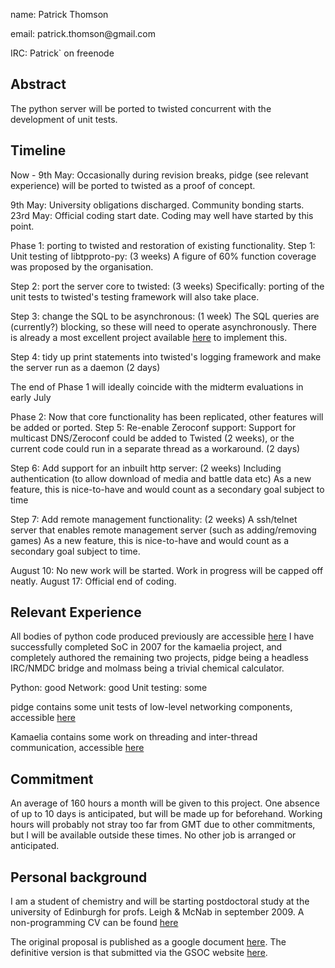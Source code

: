 name: Patrick Thomson

email: patrick.thomson@gmail.com

IRC: Patrick` on freenode



== Abstract ==


The python server will be ported to twisted concurrent with the development of unit tests.




== Timeline ==


Now - 9th May:
Occasionally during revision breaks, pidge (see relevant experience) will be ported to twisted as a proof of concept.

9th May: University obligations discharged. Community bonding starts.
23rd May: Official coding start date. Coding may well have started by this point.

Phase 1: porting to twisted and restoration of existing functionality.
Step 1: Unit testing of libtpproto-py: (3 weeks)
A figure of 60% function coverage was proposed by the organisation.

Step 2: port the server core to twisted: (3 weeks)
Specifically: porting of the unit tests to twisted's testing framework will also take place.

Step 3: change the SQL to be asynchronous: (1 week)
The SQL queries are (currently?) blocking, so these will need to operate asynchronously.
There is already a most excellent project available [http://foss.eepatents.com/sAsync/ here] to implement this.

Step 4: tidy up print statements into twisted's logging framework and make the server run as a daemon (2 days)

The end of Phase 1 will ideally coincide with the midterm evaluations in early July

Phase 2: Now that core functionality has been replicated, other features will be added or ported.
Step 5: Re-enable Zeroconf support:
Support for multicast DNS/Zeroconf could be added to Twisted (2 weeks), or the current code could run in a separate thread as a workaround. (2 days)

Step 6: Add support for an inbuilt http server: (2 weeks)
Including authentication (to allow download of media and battle data etc)
As a new feature, this is nice-to-have and would count as a secondary goal subject to time

Step 7: Add remote management functionality: (2 weeks)
A ssh/telnet server that enables remote management server (such as adding/removing games)
As a new feature, this is nice-to-have and would count as a secondary goal subject to time.


August 10: No new work will be started. Work in progress will be capped off neatly.
August 17: Official end of coding.






== Relevant Experience ==


All bodies of python code produced previously are accessible [https://sourceforge.net/users/pitt2 here]
I have successfully completed SoC in 2007 for the kamaelia project, and completely authored the remaining two projects, pidge being a headless IRC/NMDC bridge and molmass being a trivial chemical calculator.

Python:         good
Network:        good
Unit testing:   some

pidge contains some unit tests of low-level networking components, accessible [http://pidge.svn.sourceforge.net/viewvc/pidge/trunk/Pidge/mysock_test.py?view=markup here]

Kamaelia contains some work on threading and inter-thread communication, accessible [http://kamaelia.svn.sourceforge.net/viewvc/kamaelia/trunk/Sketches/PT/likefile/likefile.py?view=markup here]



== Commitment ==

An average of 160 hours a month will be given to this project. One absence of up to 10 days is anticipated, but will be made up for beforehand. Working hours will probably not stray too far from GMT due to other commitments, but I will be available outside these times. No other job is arranged or anticipated.



== Personal background ==

I am a student of chemistry and will be starting postdoctoral study at the university of Edinburgh for profs. Leigh & McNab in september 2009. A non-programming CV can be found [http://patrickthomson.ath.cx/cv.pdf here]


The original proposal is published as a google document [http://docs.google.com/Doc?id=dhd4hhxz_13dw6jg2c3 here]. The definitive version is that submitted via the GSOC website [http://socghop.appspot.com/student_proposal/show/google/gsoc2009/patrickthomson/t123825858321 here].
